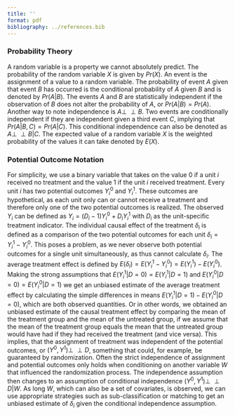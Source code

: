 ```yaml
---
title: ''
format: pdf
bibliography: ../references.bib
---
```


### Probability Theory

A random variable is a property we cannot absolutely predict. The probability of the random variable $X$ is given by $Pr(X)$. An event is the assignment of a value to a random variable. The probability of event $A$ given that event $B$ has occurred is the conditional probability of $A$ given $B$ and is denoted by $Pr(A|B)$. The events $A$ and $B$ are statistically independent if the observation of $B$ does not alter the probability of $A$, or $Pr(A|B) = Pr(A)$. Another way to note independence is $A \perp \!\!\! \perp  B$. Two events are conditionally independent if they are independent given a third event $C$, implying that $Pr(A|B,C) = Pr(A|C)$. This conditional independence can also be denoted as $A \perp \!\!\! \perp  B|C$. The expected value of a random variable $X$ is the weighted probability of the values it can take denoted by $E(X)$.

### Potential Outcome Notation

For simplicity, we use a binary variable that takes on the value 0 if a unit $i$ received no treatment and the value 1 if the unit $i$ received treatment. Every unit $i$ has two potential outcomes $Y_i^0$ and $Y_i^1$. These outcomes are hypothetical, as each unit only can or cannot receive a treatment and therefore only one of the two potential outcomes is realized. The observed $Y_i$ can be defined as $Y_i = (D_i-1)Y_i^0 + D_iY_i^1$ with $D_i$ as the unit-specific treatment indicator. The individual causal effect of the treatment $\delta_i$ is defined as a comparison of the two potential outcomes for each unit $\delta_i = Y_i^1 - Y_i^0$. This poses a problem, as we never observe both potential outcomes for a single unit simultaneously, as thus cannot calculate $\delta_i$. The average treatment effect is defined by $E(\delta_i) = E(Y_i^1 - Y_i^0) = E(Y_i^1) - E(Y_i^0)$. Making the strong assumptions that $E(Y_i^1|D = 0) = E(Y_i^1|D = 1)$ and $E(Y_i^0|D = 0) = E(Y_i^0|D = 1)$ we get an unbiased estimate of the average treatment effect by calculating the simple differences in means $E(Y_i^1|D = 1) - E(Y_i^0|D = 0)$, which are both observed quantities. Or in other words, we obtained an unbiased estimate of the causal treatment effect by comparing the mean of the treatment group and the mean of the untreated group, if we assume that the mean of the treatment group equals the mean that the untreated group would have had if they had received the treatment (and vice versa). This implies, that the assignment of treatment was independent of the potential outcomes, or $(Y^0, Y^1)\perp \!\!\! \perp D$, something that could, for example, be guaranteed by randomization. Often the strict independence of assignment and potential outcomes only holds when conditioning on another variable $W$ that influenced the randomization process. The independence assumption then changes to an assumption of conditional independence $(Y^0, Y^1)\perp \!\!\! \perp D | W$. As long $W$, which can also be a set of covariates, is observed, we can use appropriate strategies such as sub-classification or matching to get an unbiased estimate of $\delta_i$ given the conditional independence assumption.

<!-- do-calculus? -->

<!-- independence of errors -->

<!-- sem notation -->
